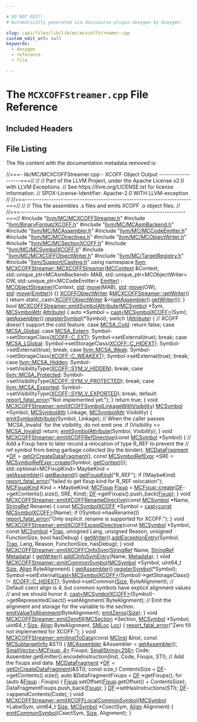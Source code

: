 ```yaml
---

# DO NOT EDIT!
# Automatically generated via docusaurus-plugin-doxygen by Doxygen.

slug: /api/files/lib/lib/mc/mcxcoffstreamer-cpp
custom_edit_url: null
keywords:
  - doxygen
  - reference
  - file

---
```





# The `MCXCOFFStreamer.cpp` File Reference

<DoxygenPage pluginConfig={pluginConfig}>



## Included Headers

<IncludesList>
<IncludesListItem
  filePath="llvm/MC/MCXCOFFStreamer.h"
  permalink="/docs/api/files/include/include/llvm/include/llvm/mc/mcxcoffstreamer-h"
  isLocal="true" />
<IncludesListItem
  filePath="llvm/BinaryFormat/XCOFF.h"
  permalink="/docs/api/files/include/include/llvm/include/llvm/binaryformat/xcoff-h"
  isLocal="true" />
<IncludesListItem
  filePath="llvm/MC/MCAsmBackend.h"
  permalink="/docs/api/files/include/include/llvm/include/llvm/mc/mcasmbackend-h"
  isLocal="true" />
<IncludesListItem
  filePath="llvm/MC/MCAssembler.h"
  permalink="/docs/api/files/include/include/llvm/include/llvm/mc/mcassembler-h"
  isLocal="true" />
<IncludesListItem
  filePath="llvm/MC/MCCodeEmitter.h"
  permalink="/docs/api/files/include/include/llvm/include/llvm/mc/mccodeemitter-h"
  isLocal="true" />
<IncludesListItem
  filePath="llvm/MC/MCDirectives.h"
  permalink="/docs/api/files/include/include/llvm/include/llvm/mc/mcdirectives-h"
  isLocal="true" />
<IncludesListItem
  filePath="llvm/MC/MCObjectWriter.h"
  permalink="/docs/api/files/include/include/llvm/include/llvm/mc/mcobjectwriter-h"
  isLocal="true" />
<IncludesListItem
  filePath="llvm/MC/MCSectionXCOFF.h"
  permalink="/docs/api/files/include/include/llvm/include/llvm/mc/mcsectionxcoff-h"
  isLocal="true" />
<IncludesListItem
  filePath="llvm/MC/MCSymbolXCOFF.h"
  permalink="/docs/api/files/include/include/llvm/include/llvm/mc/mcsymbolxcoff-h"
  isLocal="true" />
<IncludesListItem
  filePath="llvm/MC/MCXCOFFObjectWriter.h"
  permalink="/docs/api/files/include/include/llvm/include/llvm/mc/mcxcoffobjectwriter-h"
  isLocal="true" />
<IncludesListItem
  filePath="llvm/MC/TargetRegistry.h"
  permalink="/docs/api/files/include/include/llvm/include/llvm/mc/targetregistry-h"
  isLocal="true" />
<IncludesListItem
  filePath="llvm/Support/Casting.h"
  permalink="/docs/api/files/include/include/llvm/include/llvm/support/casting-h"
  isLocal="true" />
</IncludesList>


## File Listing

The file content with the documentation metadata removed is:

<ProgramListing>

<Link id="l00001" /><CodeLine lineNumber="1"><Highlight kind="comment">//===- lib/MC/MCXCOFFStreamer.cpp - XCOFF Object Output -------------------===//</Highlight><Highlight kind="normal"></Highlight></CodeLine>
<Link id="l00002" /><CodeLine lineNumber="2"><Highlight kind="normal"></Highlight><Highlight kind="comment">//</Highlight><Highlight kind="normal"></Highlight></CodeLine>
<Link id="l00003" /><CodeLine lineNumber="3"><Highlight kind="normal"></Highlight><Highlight kind="comment">// Part of the LLVM Project, under the Apache License v2.0 with LLVM Exceptions.</Highlight><Highlight kind="normal"></Highlight></CodeLine>
<Link id="l00004" /><CodeLine lineNumber="4"><Highlight kind="normal"></Highlight><Highlight kind="comment">// See https://llvm.org/LICENSE.txt for license information.</Highlight><Highlight kind="normal"></Highlight></CodeLine>
<Link id="l00005" /><CodeLine lineNumber="5"><Highlight kind="normal"></Highlight><Highlight kind="comment">// SPDX-License-Identifier: Apache-2.0 WITH LLVM-exception</Highlight><Highlight kind="normal"></Highlight></CodeLine>
<Link id="l00006" /><CodeLine lineNumber="6"><Highlight kind="normal"></Highlight><Highlight kind="comment">//</Highlight><Highlight kind="normal"></Highlight></CodeLine>
<Link id="l00007" /><CodeLine lineNumber="7"><Highlight kind="normal"></Highlight><Highlight kind="comment">//===----------------------------------------------------------------------===//</Highlight><Highlight kind="normal"></Highlight></CodeLine>
<Link id="l00008" /><CodeLine lineNumber="8"><Highlight kind="normal"></Highlight><Highlight kind="comment">//</Highlight><Highlight kind="normal"></Highlight></CodeLine>
<Link id="l00009" /><CodeLine lineNumber="9"><Highlight kind="normal"></Highlight><Highlight kind="comment">// This file assembles .s files and emits XCOFF .o object files.</Highlight><Highlight kind="normal"></Highlight></CodeLine>
<Link id="l00010" /><CodeLine lineNumber="10"><Highlight kind="normal"></Highlight><Highlight kind="comment">//</Highlight><Highlight kind="normal"></Highlight></CodeLine>
<Link id="l00011" /><CodeLine lineNumber="11"><Highlight kind="normal"></Highlight><Highlight kind="comment">//===----------------------------------------------------------------------===//</Highlight><Highlight kind="normal"></Highlight></CodeLine>
<Link id="l00012" /><CodeLine lineNumber="12"><Highlight kind="normal"></Highlight></CodeLine>
<Link id="l00013" /><CodeLine lineNumber="13"><Highlight kind="normal"></Highlight><Highlight kind="preprocessor">#include &quot;<a href="/docs/api/files/include/include/llvm/include/llvm/mc/mcxcoffstreamer-h">llvm/MC/MCXCOFFStreamer.h</a>&quot;</Highlight><Highlight kind="normal"></Highlight></CodeLine>
<Link id="l00014" /><CodeLine lineNumber="14"><Highlight kind="normal"></Highlight><Highlight kind="preprocessor">#include &quot;<a href="/docs/api/files/include/include/llvm/include/llvm/binaryformat/xcoff-h">llvm/BinaryFormat/XCOFF.h</a>&quot;</Highlight><Highlight kind="normal"></Highlight></CodeLine>
<Link id="l00015" /><CodeLine lineNumber="15"><Highlight kind="normal"></Highlight><Highlight kind="preprocessor">#include &quot;<a href="/docs/api/files/include/include/llvm/include/llvm/mc/mcasmbackend-h">llvm/MC/MCAsmBackend.h</a>&quot;</Highlight><Highlight kind="normal"></Highlight></CodeLine>
<Link id="l00016" /><CodeLine lineNumber="16"><Highlight kind="normal"></Highlight><Highlight kind="preprocessor">#include &quot;<a href="/docs/api/files/include/include/llvm/include/llvm/mc/mcassembler-h">llvm/MC/MCAssembler.h</a>&quot;</Highlight><Highlight kind="normal"></Highlight></CodeLine>
<Link id="l00017" /><CodeLine lineNumber="17"><Highlight kind="normal"></Highlight><Highlight kind="preprocessor">#include &quot;<a href="/docs/api/files/include/include/llvm/include/llvm/mc/mccodeemitter-h">llvm/MC/MCCodeEmitter.h</a>&quot;</Highlight><Highlight kind="normal"></Highlight></CodeLine>
<Link id="l00018" /><CodeLine lineNumber="18"><Highlight kind="normal"></Highlight><Highlight kind="preprocessor">#include &quot;<a href="/docs/api/files/include/include/llvm/include/llvm/mc/mcdirectives-h">llvm/MC/MCDirectives.h</a>&quot;</Highlight><Highlight kind="normal"></Highlight></CodeLine>
<Link id="l00019" /><CodeLine lineNumber="19"><Highlight kind="normal"></Highlight><Highlight kind="preprocessor">#include &quot;<a href="/docs/api/files/include/include/llvm/include/llvm/mc/mcobjectwriter-h">llvm/MC/MCObjectWriter.h</a>&quot;</Highlight><Highlight kind="normal"></Highlight></CodeLine>
<Link id="l00020" /><CodeLine lineNumber="20"><Highlight kind="normal"></Highlight><Highlight kind="preprocessor">#include &quot;<a href="/docs/api/files/include/include/llvm/include/llvm/mc/mcsectionxcoff-h">llvm/MC/MCSectionXCOFF.h</a>&quot;</Highlight><Highlight kind="normal"></Highlight></CodeLine>
<Link id="l00021" /><CodeLine lineNumber="21"><Highlight kind="normal"></Highlight><Highlight kind="preprocessor">#include &quot;<a href="/docs/api/files/include/include/llvm/include/llvm/mc/mcsymbolxcoff-h">llvm/MC/MCSymbolXCOFF.h</a>&quot;</Highlight><Highlight kind="normal"></Highlight></CodeLine>
<Link id="l00022" /><CodeLine lineNumber="22"><Highlight kind="normal"></Highlight><Highlight kind="preprocessor">#include &quot;<a href="/docs/api/files/include/include/llvm/include/llvm/mc/mcxcoffobjectwriter-h">llvm/MC/MCXCOFFObjectWriter.h</a>&quot;</Highlight><Highlight kind="normal"></Highlight></CodeLine>
<Link id="l00023" /><CodeLine lineNumber="23"><Highlight kind="normal"></Highlight><Highlight kind="preprocessor">#include &quot;<a href="/docs/api/files/include/include/llvm/include/llvm/mc/targetregistry-h">llvm/MC/TargetRegistry.h</a>&quot;</Highlight><Highlight kind="normal"></Highlight></CodeLine>
<Link id="l00024" /><CodeLine lineNumber="24"><Highlight kind="normal"></Highlight><Highlight kind="preprocessor">#include &quot;<a href="/docs/api/files/include/include/llvm/include/llvm/support/casting-h">llvm/Support/Casting.h</a>&quot;</Highlight><Highlight kind="normal"></Highlight></CodeLine>
<Link id="l00025" /><CodeLine lineNumber="25"><Highlight kind="normal"></Highlight></CodeLine>
<Link id="l00026" /><CodeLine lineNumber="26"><Highlight kind="normal"></Highlight><Highlight kind="keyword">using namespace </Highlight><Highlight kind="normal"><a href="/docs/api/namespaces/llvm">llvm</a>;</Highlight></CodeLine>
<Link id="l00027" /><CodeLine lineNumber="27"><Highlight kind="normal"></Highlight></CodeLine>
<Link id="l00028" /><CodeLine lineNumber="28" lineLink="/docs/api/classes/llvm/mcxcoffstreamer/#a7b7d35e652afcfe9d01785d07682c93b"><Highlight kind="normal"><a href="/docs/api/classes/llvm/mcxcoffstreamer/#a7b7d35e652afcfe9d01785d07682c93b">MCXCOFFStreamer::MCXCOFFStreamer</a>(<a href="/docs/api/classes/llvm/mccontext">MCContext</a> &amp;Context,</Highlight></CodeLine>
<Link id="l00029" /><CodeLine lineNumber="29"><Highlight kind="normal">                                 std::unique&#95;ptr&lt;MCAsmBackend&gt; MAB,</Highlight></CodeLine>
<Link id="l00030" /><CodeLine lineNumber="30"><Highlight kind="normal">                                 std::unique&#95;ptr&lt;MCObjectWriter&gt; OW,</Highlight></CodeLine>
<Link id="l00031" /><CodeLine lineNumber="31"><Highlight kind="normal">                                 std::unique&#95;ptr&lt;MCCodeEmitter&gt; <a href="/docs/api/files/lib/lib/target/lib/target/directx/dxcontainerglobals-cpp/#a4e37c99d7f846fd82966c68def83c4fc">Emitter</a>)</Highlight></CodeLine>
<Link id="l00032" /><CodeLine lineNumber="32"><Highlight kind="normal">    : <a href="/docs/api/classes/llvm/mcobjectstreamer/#a9ad1da683a018add519fd96cd22cc785">MCObjectStreamer</a>(Context, <a href="/docs/api/namespaces/std">std</a>::<a href="/docs/api/namespaces/llvm/#abfc9c7ecf70f66901e439f7c04ef3dbb">move</a>(MAB), <a href="/docs/api/namespaces/std">std</a>::<a href="/docs/api/namespaces/llvm/#abfc9c7ecf70f66901e439f7c04ef3dbb">move</a>(OW),</Highlight></CodeLine>
<Link id="l00033" /><CodeLine lineNumber="33"><Highlight kind="normal">                       <a href="/docs/api/namespaces/std">std</a>::<a href="/docs/api/namespaces/llvm/#abfc9c7ecf70f66901e439f7c04ef3dbb">move</a>(<a href="/docs/api/files/lib/lib/target/lib/target/directx/dxcontainerglobals-cpp/#a4e37c99d7f846fd82966c68def83c4fc">Emitter</a>)) &#123;&#125;</Highlight></CodeLine>
<Link id="l00034" /><CodeLine lineNumber="34"><Highlight kind="normal"></Highlight></CodeLine>
<Link id="l00035" /><CodeLine lineNumber="35" lineLink="/docs/api/classes/llvm/mcxcoffstreamer/#a414bcbdab3e76ffd4609ebf292f71bbc"><Highlight kind="normal"><a href="/docs/api/classes/llvm/xcoffobjectwriter">XCOFFObjectWriter</a> &amp;<a href="/docs/api/classes/llvm/mcxcoffstreamer/#a414bcbdab3e76ffd4609ebf292f71bbc">MCXCOFFStreamer::getWriter</a>() &#123;</Highlight></CodeLine>
<Link id="l00036" /><CodeLine lineNumber="36"><Highlight kind="normal">  </Highlight><Highlight kind="keywordflow">return</Highlight><Highlight kind="normal"> </Highlight><Highlight kind="keyword">static&#95;cast&lt;</Highlight><Highlight kind="normal"><a href="/docs/api/classes/llvm/xcoffobjectwriter">XCOFFObjectWriter</a> &amp;</Highlight><Highlight kind="keyword">&gt;</Highlight><Highlight kind="normal">(<a href="/docs/api/classes/llvm/mcobjectstreamer/#a3e9a3c0090b1184f7371fa5ad4ce57c9">getAssembler</a>().<a href="/docs/api/classes/llvm/mcassembler/#a56c45e3acce6f7b060bed7e40398d207">getWriter</a>());</Highlight></CodeLine>
<Link id="l00037" /><CodeLine lineNumber="37"><Highlight kind="normal">&#125;</Highlight></CodeLine>
<Link id="l00038" /><CodeLine lineNumber="38"><Highlight kind="normal"></Highlight></CodeLine>
<Link id="l00039" /><CodeLine lineNumber="39" lineLink="/docs/api/classes/llvm/mcxcoffstreamer/#afc1c68d65e64e951a0f7d2a67dc80719"><Highlight kind="normal"></Highlight><Highlight kind="keywordtype">bool</Highlight><Highlight kind="normal"> <a href="/docs/api/classes/llvm/mcxcoffstreamer/#afc1c68d65e64e951a0f7d2a67dc80719">MCXCOFFStreamer::emitSymbolAttribute</a>(<a href="/docs/api/classes/llvm/mcsymbol">MCSymbol</a> &#42;Sym,</Highlight></CodeLine>
<Link id="l00040" /><CodeLine lineNumber="40"><Highlight kind="normal">                                          <a href="/docs/api/namespaces/llvm/#af74c787f7a33e251485729416d260243">MCSymbolAttr</a> <a href="/docs/api/classes/llvm/attribute">Attribute</a>) &#123;</Highlight></CodeLine>
<Link id="l00041" /><CodeLine lineNumber="41"><Highlight kind="normal">  </Highlight><Highlight kind="keyword">auto</Highlight><Highlight kind="normal"> &#42;Symbol = <a href="/docs/api/namespaces/llvm/#ac4fc845f5ed92de63cd4474f128f5fc5">cast&lt;MCSymbolXCOFF&gt;</a>(Sym);</Highlight></CodeLine>
<Link id="l00042" /><CodeLine lineNumber="42"><Highlight kind="normal">  <a href="/docs/api/classes/llvm/mcobjectstreamer/#a3e9a3c0090b1184f7371fa5ad4ce57c9">getAssembler</a>().<a href="/docs/api/classes/llvm/mcassembler/#ae26e9b713a9b85d7a56343c78794269c">registerSymbol</a>(&#42;Symbol);</Highlight></CodeLine>
<Link id="l00043" /><CodeLine lineNumber="43"><Highlight kind="normal"></Highlight></CodeLine>
<Link id="l00044" /><CodeLine lineNumber="44"><Highlight kind="normal">  </Highlight><Highlight kind="keywordflow">switch</Highlight><Highlight kind="normal"> (<a href="/docs/api/classes/llvm/attribute">Attribute</a>) &#123;</Highlight></CodeLine>
<Link id="l00045" /><CodeLine lineNumber="45"><Highlight kind="normal">  </Highlight><Highlight kind="comment">// XCOFF doesn&#39;t support the cold feature.</Highlight><Highlight kind="normal"></Highlight></CodeLine>
<Link id="l00046" /><CodeLine lineNumber="46"><Highlight kind="normal">  </Highlight><Highlight kind="keywordflow">case</Highlight><Highlight kind="normal"> <a href="/docs/api/namespaces/llvm/#af74c787f7a33e251485729416d260243ab79bc663bb12acbf83bd10cdcfdd037e">MCSA&#95;Cold</a>:</Highlight></CodeLine>
<Link id="l00047" /><CodeLine lineNumber="47"><Highlight kind="normal">    </Highlight><Highlight kind="keywordflow">return</Highlight><Highlight kind="normal"> </Highlight><Highlight kind="keyword">false</Highlight><Highlight kind="normal">;</Highlight></CodeLine>
<Link id="l00048" /><CodeLine lineNumber="48"><Highlight kind="normal"></Highlight></CodeLine>
<Link id="l00049" /><CodeLine lineNumber="49"><Highlight kind="normal">  </Highlight><Highlight kind="keywordflow">case</Highlight><Highlight kind="normal"> <a href="/docs/api/namespaces/llvm/#af74c787f7a33e251485729416d260243aa1e94c23156e37812e4d6e078af1d728">MCSA&#95;Global</a>:</Highlight></CodeLine>
<Link id="l00050" /><CodeLine lineNumber="50"><Highlight kind="normal">  </Highlight><Highlight kind="keywordflow">case</Highlight><Highlight kind="normal"> <a href="/docs/api/namespaces/llvm/#af74c787f7a33e251485729416d260243ab11aa8a54bc3faf1ef7db38e4bf4fb60">MCSA&#95;Extern</a>:</Highlight></CodeLine>
<Link id="l00051" /><CodeLine lineNumber="51"><Highlight kind="normal">    Symbol-&gt;setStorageClass(<a href="/docs/api/namespaces/llvm/xcoff/#abcfbfa374a3d08b4ee55f054ceb27a70a19f57c169e86a4332accccf291954261">XCOFF::C&#95;EXT</a>);</Highlight></CodeLine>
<Link id="l00052" /><CodeLine lineNumber="52"><Highlight kind="normal">    Symbol-&gt;setExternal(</Highlight><Highlight kind="keyword">true</Highlight><Highlight kind="normal">);</Highlight></CodeLine>
<Link id="l00053" /><CodeLine lineNumber="53"><Highlight kind="normal">    </Highlight><Highlight kind="keywordflow">break</Highlight><Highlight kind="normal">;</Highlight></CodeLine>
<Link id="l00054" /><CodeLine lineNumber="54"><Highlight kind="normal">  </Highlight><Highlight kind="keywordflow">case</Highlight><Highlight kind="normal"> <a href="/docs/api/namespaces/llvm/#af74c787f7a33e251485729416d260243ae5c5c7dd59c0c23f91be2b9c8f2594c9">MCSA&#95;LGlobal</a>:</Highlight></CodeLine>
<Link id="l00055" /><CodeLine lineNumber="55"><Highlight kind="normal">    Symbol-&gt;setStorageClass(<a href="/docs/api/namespaces/llvm/xcoff/#abcfbfa374a3d08b4ee55f054ceb27a70aeffba1492a002e3d506d9eca64672a24">XCOFF::C&#95;HIDEXT</a>);</Highlight></CodeLine>
<Link id="l00056" /><CodeLine lineNumber="56"><Highlight kind="normal">    Symbol-&gt;setExternal(</Highlight><Highlight kind="keyword">true</Highlight><Highlight kind="normal">);</Highlight></CodeLine>
<Link id="l00057" /><CodeLine lineNumber="57"><Highlight kind="normal">    </Highlight><Highlight kind="keywordflow">break</Highlight><Highlight kind="normal">;</Highlight></CodeLine>
<Link id="l00058" /><CodeLine lineNumber="58"><Highlight kind="normal">  </Highlight><Highlight kind="keywordflow">case</Highlight><Highlight kind="normal"> <a href="/docs/api/namespaces/llvm/#af74c787f7a33e251485729416d260243a83df6138e7dba38c0c80380486544ea0">llvm::MCSA&#95;Weak</a>:</Highlight></CodeLine>
<Link id="l00059" /><CodeLine lineNumber="59"><Highlight kind="normal">    Symbol-&gt;setStorageClass(<a href="/docs/api/namespaces/llvm/xcoff/#abcfbfa374a3d08b4ee55f054ceb27a70a8f5d26c17483f47bf923e263a4de4c2e">XCOFF::C&#95;WEAKEXT</a>);</Highlight></CodeLine>
<Link id="l00060" /><CodeLine lineNumber="60"><Highlight kind="normal">    Symbol-&gt;setExternal(</Highlight><Highlight kind="keyword">true</Highlight><Highlight kind="normal">);</Highlight></CodeLine>
<Link id="l00061" /><CodeLine lineNumber="61"><Highlight kind="normal">    </Highlight><Highlight kind="keywordflow">break</Highlight><Highlight kind="normal">;</Highlight></CodeLine>
<Link id="l00062" /><CodeLine lineNumber="62"><Highlight kind="normal">  </Highlight><Highlight kind="keywordflow">case</Highlight><Highlight kind="normal"> <a href="/docs/api/namespaces/llvm/#af74c787f7a33e251485729416d260243ae472359b991bb5235c8f6714f4cacb6a">llvm::MCSA&#95;Hidden</a>:</Highlight></CodeLine>
<Link id="l00063" /><CodeLine lineNumber="63"><Highlight kind="normal">    Symbol-&gt;setVisibilityType(<a href="/docs/api/namespaces/llvm/xcoff/#a8a4cb520e5c6a7e39926cfe8dae0b73ea5f87b6d679c546ae79ee03411c54a15f">XCOFF::SYM&#95;V&#95;HIDDEN</a>);</Highlight></CodeLine>
<Link id="l00064" /><CodeLine lineNumber="64"><Highlight kind="normal">    </Highlight><Highlight kind="keywordflow">break</Highlight><Highlight kind="normal">;</Highlight></CodeLine>
<Link id="l00065" /><CodeLine lineNumber="65"><Highlight kind="normal">  </Highlight><Highlight kind="keywordflow">case</Highlight><Highlight kind="normal"> <a href="/docs/api/namespaces/llvm/#af74c787f7a33e251485729416d260243a1f47433b83f2818076a3cf55b500233a">llvm::MCSA&#95;Protected</a>:</Highlight></CodeLine>
<Link id="l00066" /><CodeLine lineNumber="66"><Highlight kind="normal">    Symbol-&gt;setVisibilityType(<a href="/docs/api/namespaces/llvm/xcoff/#a8a4cb520e5c6a7e39926cfe8dae0b73ea0eee4603371bd48180d987e3600ce5b6">XCOFF::SYM&#95;V&#95;PROTECTED</a>);</Highlight></CodeLine>
<Link id="l00067" /><CodeLine lineNumber="67"><Highlight kind="normal">    </Highlight><Highlight kind="keywordflow">break</Highlight><Highlight kind="normal">;</Highlight></CodeLine>
<Link id="l00068" /><CodeLine lineNumber="68"><Highlight kind="normal">  </Highlight><Highlight kind="keywordflow">case</Highlight><Highlight kind="normal"> <a href="/docs/api/namespaces/llvm/#af74c787f7a33e251485729416d260243a345961d937ffac378faab680906913d6">llvm::MCSA&#95;Exported</a>:</Highlight></CodeLine>
<Link id="l00069" /><CodeLine lineNumber="69"><Highlight kind="normal">    Symbol-&gt;setVisibilityType(<a href="/docs/api/namespaces/llvm/xcoff/#a8a4cb520e5c6a7e39926cfe8dae0b73ea6077f0f2b971e50bbacbc960260a8008">XCOFF::SYM&#95;V&#95;EXPORTED</a>);</Highlight></CodeLine>
<Link id="l00070" /><CodeLine lineNumber="70"><Highlight kind="normal">    </Highlight><Highlight kind="keywordflow">break</Highlight><Highlight kind="normal">;</Highlight></CodeLine>
<Link id="l00071" /><CodeLine lineNumber="71"><Highlight kind="normal">  </Highlight><Highlight kind="keywordflow">default</Highlight><Highlight kind="normal">:</Highlight></CodeLine>
<Link id="l00072" /><CodeLine lineNumber="72"><Highlight kind="normal">    <a href="/docs/api/namespaces/llvm/#a7f2a3d4dcfee70225988aec53ff1e173">report&#95;fatal&#95;error</a>(</Highlight><Highlight kind="stringliteral">&quot;Not implemented yet.&quot;</Highlight><Highlight kind="normal">);</Highlight></CodeLine>
<Link id="l00073" /><CodeLine lineNumber="73"><Highlight kind="normal">  &#125;</Highlight></CodeLine>
<Link id="l00074" /><CodeLine lineNumber="74"><Highlight kind="normal">  </Highlight><Highlight kind="keywordflow">return</Highlight><Highlight kind="normal"> </Highlight><Highlight kind="keyword">true</Highlight><Highlight kind="normal">;</Highlight></CodeLine>
<Link id="l00075" /><CodeLine lineNumber="75"><Highlight kind="normal">&#125;</Highlight></CodeLine>
<Link id="l00076" /><CodeLine lineNumber="76"><Highlight kind="normal"></Highlight></CodeLine>
<Link id="l00077" /><CodeLine lineNumber="77" lineLink="/docs/api/classes/llvm/mcxcoffstreamer/#af980fe7c2238f4ce0ac3b6a5df32bea4"><Highlight kind="normal"></Highlight><Highlight kind="keywordtype">void</Highlight><Highlight kind="normal"> <a href="/docs/api/classes/llvm/mcxcoffstreamer/#af980fe7c2238f4ce0ac3b6a5df32bea4">MCXCOFFStreamer::emitXCOFFSymbolLinkageWithVisibility</a>(</Highlight></CodeLine>
<Link id="l00078" /><CodeLine lineNumber="78"><Highlight kind="normal">    <a href="/docs/api/classes/llvm/mcsymbol">MCSymbol</a> &#42;Symbol, <a href="/docs/api/namespaces/llvm/#af74c787f7a33e251485729416d260243">MCSymbolAttr</a> Linkage, <a href="/docs/api/namespaces/llvm/#af74c787f7a33e251485729416d260243">MCSymbolAttr</a> Visibility) &#123;</Highlight></CodeLine>
<Link id="l00079" /><CodeLine lineNumber="79"><Highlight kind="normal"></Highlight></CodeLine>
<Link id="l00080" /><CodeLine lineNumber="80"><Highlight kind="normal">  <a href="/docs/api/classes/llvm/mcxcoffstreamer/#afc1c68d65e64e951a0f7d2a67dc80719">emitSymbolAttribute</a>(Symbol, Linkage);</Highlight></CodeLine>
<Link id="l00081" /><CodeLine lineNumber="81"><Highlight kind="normal"></Highlight></CodeLine>
<Link id="l00082" /><CodeLine lineNumber="82"><Highlight kind="normal">  </Highlight><Highlight kind="comment">// When the caller passes &#96;MCSA&#95;Invalid&#96; for the visibility, do not emit one.</Highlight><Highlight kind="normal"></Highlight></CodeLine>
<Link id="l00083" /><CodeLine lineNumber="83"><Highlight kind="normal">  </Highlight><Highlight kind="keywordflow">if</Highlight><Highlight kind="normal"> (Visibility == <a href="/docs/api/namespaces/llvm/#af74c787f7a33e251485729416d260243af3367f8319e21bf0779da14146221c55">MCSA&#95;Invalid</a>)</Highlight></CodeLine>
<Link id="l00084" /><CodeLine lineNumber="84"><Highlight kind="normal">    </Highlight><Highlight kind="keywordflow">return</Highlight><Highlight kind="normal">;</Highlight></CodeLine>
<Link id="l00085" /><CodeLine lineNumber="85"><Highlight kind="normal"></Highlight></CodeLine>
<Link id="l00086" /><CodeLine lineNumber="86"><Highlight kind="normal">  <a href="/docs/api/classes/llvm/mcxcoffstreamer/#afc1c68d65e64e951a0f7d2a67dc80719">emitSymbolAttribute</a>(Symbol, Visibility);</Highlight></CodeLine>
<Link id="l00087" /><CodeLine lineNumber="87"><Highlight kind="normal">&#125;</Highlight></CodeLine>
<Link id="l00088" /><CodeLine lineNumber="88"><Highlight kind="normal"></Highlight></CodeLine>
<Link id="l00089" /><CodeLine lineNumber="89" lineLink="/docs/api/classes/llvm/mcxcoffstreamer/#a74f3eb9157be6847f5bf0f9cd228ad01"><Highlight kind="normal"></Highlight><Highlight kind="keywordtype">void</Highlight><Highlight kind="normal"> <a href="/docs/api/classes/llvm/mcxcoffstreamer/#a74f3eb9157be6847f5bf0f9cd228ad01">MCXCOFFStreamer::emitXCOFFRefDirective</a>(</Highlight><Highlight kind="keyword">const</Highlight><Highlight kind="normal"> <a href="/docs/api/classes/llvm/mcsymbol">MCSymbol</a> &#42;Symbol) &#123;</Highlight></CodeLine>
<Link id="l00090" /><CodeLine lineNumber="90"><Highlight kind="normal">  </Highlight><Highlight kind="comment">// Add a Fixup here to later record a relocation of type R&#95;REF to prevent the</Highlight><Highlight kind="normal"></Highlight></CodeLine>
<Link id="l00091" /><CodeLine lineNumber="91"><Highlight kind="normal">  </Highlight><Highlight kind="comment">// ref symbol from being garbage collected (by the binder).</Highlight><Highlight kind="normal"></Highlight></CodeLine>
<Link id="l00092" /><CodeLine lineNumber="92"><Highlight kind="normal">  <a href="/docs/api/classes/llvm/mcdatafragment">MCDataFragment</a> &#42;<a href="/docs/api/files/lib/lib/transforms/lib/transforms/utils/debugify-cpp/#a9e8fa29f7cb6a03aa586afae7591f6cc">DF</a> = <a href="/docs/api/classes/llvm/mcobjectstreamer/#a3558114ca72d34962abb28004d864b19">getOrCreateDataFragment</a>();</Highlight></CodeLine>
<Link id="l00093" /><CodeLine lineNumber="93"><Highlight kind="normal">  </Highlight><Highlight kind="keyword">const</Highlight><Highlight kind="normal"> <a href="/docs/api/classes/llvm/mcsymbolrefexpr">MCSymbolRefExpr</a> &#42;SRE = <a href="/docs/api/classes/llvm/mcsymbolrefexpr/#a9914b597552aa4b4bcbb8acaa04d632a">MCSymbolRefExpr::create</a>(Symbol, <a href="/docs/api/classes/llvm/mcstreamer/#a61c979932b890df773ce75013b76708b">getContext</a>());</Highlight></CodeLine>
<Link id="l00094" /><CodeLine lineNumber="94"><Highlight kind="normal">  std::optional&lt;MCFixupKind&gt; MaybeKind =</Highlight></CodeLine>
<Link id="l00095" /><CodeLine lineNumber="95"><Highlight kind="normal">      <a href="/docs/api/classes/llvm/mcobjectstreamer/#a3e9a3c0090b1184f7371fa5ad4ce57c9">getAssembler</a>().<a href="/docs/api/classes/llvm/mcassembler/#ab01b807c062ac4610366c6772ad5fd16">getBackend</a>().<a href="/docs/api/classes/llvm/mcasmbackend/#ad60ec34cc0289efdb2530fc622949f83">getFixupKind</a>(</Highlight><Highlight kind="stringliteral">&quot;R&#95;REF&quot;</Highlight><Highlight kind="normal">);</Highlight></CodeLine>
<Link id="l00096" /><CodeLine lineNumber="96"><Highlight kind="normal">  </Highlight><Highlight kind="keywordflow">if</Highlight><Highlight kind="normal"> (!MaybeKind)</Highlight></CodeLine>
<Link id="l00097" /><CodeLine lineNumber="97"><Highlight kind="normal">    <a href="/docs/api/namespaces/llvm/#a7f2a3d4dcfee70225988aec53ff1e173">report&#95;fatal&#95;error</a>(</Highlight><Highlight kind="stringliteral">&quot;failed to get fixup kind for R&#95;REF relocation&quot;</Highlight><Highlight kind="normal">);</Highlight></CodeLine>
<Link id="l00098" /><CodeLine lineNumber="98"><Highlight kind="normal"></Highlight></CodeLine>
<Link id="l00099" /><CodeLine lineNumber="99"><Highlight kind="normal">  <a href="/docs/api/namespaces/llvm/#a84cef097f15848752272d38769011f58">MCFixupKind</a> Kind = &#42;MaybeKind;</Highlight></CodeLine>
<Link id="l00100" /><CodeLine lineNumber="100"><Highlight kind="normal">  <a href="/docs/api/classes/llvm/mcfixup">MCFixup</a> <a href="/docs/api/files/lib/lib/target/lib/target/powerpc/ppctlsdynamiccall-cpp/#a4a235aedca5bbfc39934045b6cbf9c70">Fixup</a> = <a href="/docs/api/classes/llvm/mcfixup/#abdf37854fa6eb68017b96486df443a32">MCFixup::create</a>(<a href="/docs/api/files/lib/lib/transforms/lib/transforms/utils/debugify-cpp/#a9e8fa29f7cb6a03aa586afae7591f6cc">DF</a>-&gt;getContents().size(), SRE, Kind);</Highlight></CodeLine>
<Link id="l00101" /><CodeLine lineNumber="101"><Highlight kind="normal">  <a href="/docs/api/files/lib/lib/transforms/lib/transforms/utils/debugify-cpp/#a9e8fa29f7cb6a03aa586afae7591f6cc">DF</a>-&gt;getFixups().push&#95;back(<a href="/docs/api/files/lib/lib/target/lib/target/powerpc/ppctlsdynamiccall-cpp/#a4a235aedca5bbfc39934045b6cbf9c70">Fixup</a>);</Highlight></CodeLine>
<Link id="l00102" /><CodeLine lineNumber="102"><Highlight kind="normal">&#125;</Highlight></CodeLine>
<Link id="l00103" /><CodeLine lineNumber="103"><Highlight kind="normal"></Highlight></CodeLine>
<Link id="l00104" /><CodeLine lineNumber="104" lineLink="/docs/api/classes/llvm/mcxcoffstreamer/#acf384fd884f5ad2bec1307548dddb21f"><Highlight kind="normal"></Highlight><Highlight kind="keywordtype">void</Highlight><Highlight kind="normal"> <a href="/docs/api/classes/llvm/mcxcoffstreamer/#acf384fd884f5ad2bec1307548dddb21f">MCXCOFFStreamer::emitXCOFFRenameDirective</a>(</Highlight><Highlight kind="keyword">const</Highlight><Highlight kind="normal"> <a href="/docs/api/classes/llvm/mcsymbol">MCSymbol</a> &#42;Name,</Highlight></CodeLine>
<Link id="l00105" /><CodeLine lineNumber="105"><Highlight kind="normal">                                               <a href="/docs/api/classes/llvm/stringref">StringRef</a> Rename) &#123;</Highlight></CodeLine>
<Link id="l00106" /><CodeLine lineNumber="106"><Highlight kind="normal">  </Highlight><Highlight kind="keyword">const</Highlight><Highlight kind="normal"> <a href="/docs/api/classes/llvm/mcsymbolxcoff">MCSymbolXCOFF</a> &#42;Symbol = <a href="/docs/api/namespaces/llvm/#ac4fc845f5ed92de63cd4474f128f5fc5">cast&lt;const MCSymbolXCOFF&gt;</a>(Name);</Highlight></CodeLine>
<Link id="l00107" /><CodeLine lineNumber="107"><Highlight kind="normal">  </Highlight><Highlight kind="keywordflow">if</Highlight><Highlight kind="normal"> (!Symbol-&gt;hasRename())</Highlight></CodeLine>
<Link id="l00108" /><CodeLine lineNumber="108"><Highlight kind="normal">    <a href="/docs/api/namespaces/llvm/#a7f2a3d4dcfee70225988aec53ff1e173">report&#95;fatal&#95;error</a>(</Highlight><Highlight kind="stringliteral">&quot;Only explicit .rename is supported for XCOFF.&quot;</Highlight><Highlight kind="normal">);</Highlight></CodeLine>
<Link id="l00109" /><CodeLine lineNumber="109"><Highlight kind="normal">&#125;</Highlight></CodeLine>
<Link id="l00110" /><CodeLine lineNumber="110"><Highlight kind="normal"></Highlight></CodeLine>
<Link id="l00111" /><CodeLine lineNumber="111" lineLink="/docs/api/classes/llvm/mcxcoffstreamer/#a91f7f40ccdbea928f3aee0fdf1ba8b56"><Highlight kind="normal"></Highlight><Highlight kind="keywordtype">void</Highlight><Highlight kind="normal"> <a href="/docs/api/classes/llvm/mcxcoffstreamer/#a91f7f40ccdbea928f3aee0fdf1ba8b56">MCXCOFFStreamer::emitXCOFFExceptDirective</a>(</Highlight><Highlight kind="keyword">const</Highlight><Highlight kind="normal"> <a href="/docs/api/classes/llvm/mcsymbol">MCSymbol</a> &#42;Symbol,</Highlight></CodeLine>
<Link id="l00112" /><CodeLine lineNumber="112"><Highlight kind="normal">                                               </Highlight><Highlight kind="keyword">const</Highlight><Highlight kind="normal"> <a href="/docs/api/classes/llvm/mcsymbol">MCSymbol</a> &#42;<a href="/docs/api/files/lib/lib/target/lib/target/aarch64/aarch64asmprinter-cpp/#a434449d5a0f4b334aca9163b13b6286ba178e499decd0c21272bc34e4b3056eab">Trap</a>,</Highlight></CodeLine>
<Link id="l00113" /><CodeLine lineNumber="113"><Highlight kind="normal">                                               </Highlight><Highlight kind="keywordtype">unsigned</Highlight><Highlight kind="normal"> Lang, </Highlight><Highlight kind="keywordtype">unsigned</Highlight><Highlight kind="normal"> Reason,</Highlight></CodeLine>
<Link id="l00114" /><CodeLine lineNumber="114"><Highlight kind="normal">                                               </Highlight><Highlight kind="keywordtype">unsigned</Highlight><Highlight kind="normal"> FunctionSize,</Highlight></CodeLine>
<Link id="l00115" /><CodeLine lineNumber="115"><Highlight kind="normal">                                               </Highlight><Highlight kind="keywordtype">bool</Highlight><Highlight kind="normal"> hasDebug) &#123;</Highlight></CodeLine>
<Link id="l00116" /><CodeLine lineNumber="116"><Highlight kind="normal">  <a href="/docs/api/classes/llvm/mcxcoffstreamer/#a414bcbdab3e76ffd4609ebf292f71bbc">getWriter</a>().<a href="/docs/api/classes/llvm/xcoffobjectwriter/#ab2da6910125f24f04c3fd78fdbd455d8">addExceptionEntry</a>(Symbol, <a href="/docs/api/files/lib/lib/target/lib/target/aarch64/aarch64asmprinter-cpp/#a434449d5a0f4b334aca9163b13b6286ba178e499decd0c21272bc34e4b3056eab">Trap</a>, Lang, Reason, FunctionSize,</Highlight></CodeLine>
<Link id="l00117" /><CodeLine lineNumber="117"><Highlight kind="normal">                                hasDebug);</Highlight></CodeLine>
<Link id="l00118" /><CodeLine lineNumber="118"><Highlight kind="normal">&#125;</Highlight></CodeLine>
<Link id="l00119" /><CodeLine lineNumber="119"><Highlight kind="normal"></Highlight></CodeLine>
<Link id="l00120" /><CodeLine lineNumber="120" lineLink="/docs/api/classes/llvm/mcxcoffstreamer/#af46be67680c12c7fbf655011203ddcce"><Highlight kind="normal"></Highlight><Highlight kind="keywordtype">void</Highlight><Highlight kind="normal"> <a href="/docs/api/classes/llvm/mcxcoffstreamer/#af46be67680c12c7fbf655011203ddcce">MCXCOFFStreamer::emitXCOFFCInfoSym</a>(<a href="/docs/api/classes/llvm/stringref">StringRef</a> Name, <a href="/docs/api/classes/llvm/stringref">StringRef</a> <a href="/docs/api/classes/llvm/metadata">Metadata</a>) &#123;</Highlight></CodeLine>
<Link id="l00121" /><CodeLine lineNumber="121"><Highlight kind="normal">  <a href="/docs/api/classes/llvm/mcxcoffstreamer/#a414bcbdab3e76ffd4609ebf292f71bbc">getWriter</a>().<a href="/docs/api/classes/llvm/xcoffobjectwriter/#abffa5af353a498e8248e27a7fdcdbbab">addCInfoSymEntry</a>(Name, <a href="/docs/api/classes/llvm/metadata">Metadata</a>);</Highlight></CodeLine>
<Link id="l00122" /><CodeLine lineNumber="122"><Highlight kind="normal">&#125;</Highlight></CodeLine>
<Link id="l00123" /><CodeLine lineNumber="123"><Highlight kind="normal"></Highlight></CodeLine>
<Link id="l00124" /><CodeLine lineNumber="124" lineLink="/docs/api/classes/llvm/mcxcoffstreamer/#a3aac14b3e4ad12e94a2d1a3ec2263b93"><Highlight kind="normal"></Highlight><Highlight kind="keywordtype">void</Highlight><Highlight kind="normal"> <a href="/docs/api/classes/llvm/mcxcoffstreamer/#a3aac14b3e4ad12e94a2d1a3ec2263b93">MCXCOFFStreamer::emitCommonSymbol</a>(<a href="/docs/api/classes/llvm/mcsymbol">MCSymbol</a> &#42;Symbol, uint64&#95;t <a href="/docs/api/files/lib/lib/analysis/inlineorder-cpp/#a7ee6f0cb51c3b9056199e9a0001fe8c3a6f6cb72d544962fa333e2e34ce64f719">Size</a>,</Highlight></CodeLine>
<Link id="l00125" /><CodeLine lineNumber="125"><Highlight kind="normal">                                       <a href="/docs/api/structs/llvm/align">Align</a> ByteAlignment) &#123;</Highlight></CodeLine>
<Link id="l00126" /><CodeLine lineNumber="126"><Highlight kind="normal">  <a href="/docs/api/classes/llvm/mcobjectstreamer/#a3e9a3c0090b1184f7371fa5ad4ce57c9">getAssembler</a>().<a href="/docs/api/classes/llvm/mcassembler/#ae26e9b713a9b85d7a56343c78794269c">registerSymbol</a>(&#42;Symbol);</Highlight></CodeLine>
<Link id="l00127" /><CodeLine lineNumber="127"><Highlight kind="normal">  Symbol-&gt;setExternal(<a href="/docs/api/namespaces/llvm/#ac4fc845f5ed92de63cd4474f128f5fc5">cast&lt;MCSymbolXCOFF&gt;</a>(Symbol)-&gt;getStorageClass() !=</Highlight></CodeLine>
<Link id="l00128" /><CodeLine lineNumber="128"><Highlight kind="normal">                      <a href="/docs/api/namespaces/llvm/xcoff/#abcfbfa374a3d08b4ee55f054ceb27a70aeffba1492a002e3d506d9eca64672a24">XCOFF::C&#95;HIDEXT</a>);</Highlight></CodeLine>
<Link id="l00129" /><CodeLine lineNumber="129"><Highlight kind="normal">  Symbol-&gt;setCommon(<a href="/docs/api/files/lib/lib/analysis/inlineorder-cpp/#a7ee6f0cb51c3b9056199e9a0001fe8c3a6f6cb72d544962fa333e2e34ce64f719">Size</a>, ByteAlignment);</Highlight></CodeLine>
<Link id="l00130" /><CodeLine lineNumber="130"><Highlight kind="normal"></Highlight></CodeLine>
<Link id="l00131" /><CodeLine lineNumber="131"><Highlight kind="normal">  </Highlight><Highlight kind="comment">// Default csect align is 4, but common symbols have explicit alignment values</Highlight><Highlight kind="normal"></Highlight></CodeLine>
<Link id="l00132" /><CodeLine lineNumber="132"><Highlight kind="normal">  </Highlight><Highlight kind="comment">// and we should honor it.</Highlight><Highlight kind="normal"></Highlight></CodeLine>
<Link id="l00133" /><CodeLine lineNumber="133"><Highlight kind="normal">  <a href="/docs/api/namespaces/llvm/#ac4fc845f5ed92de63cd4474f128f5fc5">cast&lt;MCSymbolXCOFF&gt;</a>(Symbol)-&gt;getRepresentedCsect()-&gt;setAlignment(</Highlight></CodeLine>
<Link id="l00134" /><CodeLine lineNumber="134"><Highlight kind="normal">      ByteAlignment);</Highlight></CodeLine>
<Link id="l00135" /><CodeLine lineNumber="135"><Highlight kind="normal"></Highlight></CodeLine>
<Link id="l00136" /><CodeLine lineNumber="136"><Highlight kind="normal">  </Highlight><Highlight kind="comment">// Emit the alignment and storage for the variable to the section.</Highlight><Highlight kind="normal"></Highlight></CodeLine>
<Link id="l00137" /><CodeLine lineNumber="137"><Highlight kind="normal">  <a href="/docs/api/classes/llvm/mcobjectstreamer/#a21d70037ecf679b5f8d13af07f8f136a">emitValueToAlignment</a>(ByteAlignment);</Highlight></CodeLine>
<Link id="l00138" /><CodeLine lineNumber="138"><Highlight kind="normal">  <a href="/docs/api/classes/llvm/mcstreamer/#ae77a5b8d3af591a461aeac723de33240">emitZeros</a>(<a href="/docs/api/files/lib/lib/analysis/inlineorder-cpp/#a7ee6f0cb51c3b9056199e9a0001fe8c3a6f6cb72d544962fa333e2e34ce64f719">Size</a>);</Highlight></CodeLine>
<Link id="l00139" /><CodeLine lineNumber="139"><Highlight kind="normal">&#125;</Highlight></CodeLine>
<Link id="l00140" /><CodeLine lineNumber="140"><Highlight kind="normal"></Highlight></CodeLine>
<Link id="l00141" /><CodeLine lineNumber="141" lineLink="/docs/api/classes/llvm/mcxcoffstreamer/#a4c4b7ae739c86b3799bba662ca1f3314"><Highlight kind="normal"></Highlight><Highlight kind="keywordtype">void</Highlight><Highlight kind="normal"> <a href="/docs/api/classes/llvm/mcxcoffstreamer/#a4c4b7ae739c86b3799bba662ca1f3314">MCXCOFFStreamer::emitZerofill</a>(<a href="/docs/api/classes/llvm/mcsection">MCSection</a> &#42;Section, <a href="/docs/api/classes/llvm/mcsymbol">MCSymbol</a> &#42;Symbol,</Highlight></CodeLine>
<Link id="l00142" /><CodeLine lineNumber="142"><Highlight kind="normal">                                   uint64&#95;t <a href="/docs/api/files/lib/lib/analysis/inlineorder-cpp/#a7ee6f0cb51c3b9056199e9a0001fe8c3a6f6cb72d544962fa333e2e34ce64f719">Size</a>, <a href="/docs/api/structs/llvm/align">Align</a> ByteAlignment,</Highlight></CodeLine>
<Link id="l00143" /><CodeLine lineNumber="143"><Highlight kind="normal">                                   <a href="/docs/api/classes/llvm/smloc">SMLoc</a> <a href="/docs/api/namespaces/llvm/loc">Loc</a>) &#123;</Highlight></CodeLine>
<Link id="l00144" /><CodeLine lineNumber="144"><Highlight kind="normal">  <a href="/docs/api/namespaces/llvm/#a7f2a3d4dcfee70225988aec53ff1e173">report&#95;fatal&#95;error</a>(</Highlight><Highlight kind="stringliteral">&quot;Zero fill not implemented for XCOFF.&quot;</Highlight><Highlight kind="normal">);</Highlight></CodeLine>
<Link id="l00145" /><CodeLine lineNumber="145"><Highlight kind="normal">&#125;</Highlight></CodeLine>
<Link id="l00146" /><CodeLine lineNumber="146"><Highlight kind="normal"></Highlight></CodeLine>
<Link id="l00147" /><CodeLine lineNumber="147" lineLink="/docs/api/classes/llvm/mcxcoffstreamer/#a4dc19532d6ff14ce17e330c87e60411d"><Highlight kind="normal"></Highlight><Highlight kind="keywordtype">void</Highlight><Highlight kind="normal"> <a href="/docs/api/classes/llvm/mcxcoffstreamer/#a4dc19532d6ff14ce17e330c87e60411d">MCXCOFFStreamer::emitInstToData</a>(</Highlight><Highlight kind="keyword">const</Highlight><Highlight kind="normal"> <a href="/docs/api/classes/llvm/mcinst">MCInst</a> &amp;Inst,</Highlight></CodeLine>
<Link id="l00148" /><CodeLine lineNumber="148"><Highlight kind="normal">                                     </Highlight><Highlight kind="keyword">const</Highlight><Highlight kind="normal"> <a href="/docs/api/classes/llvm/mcsubtargetinfo">MCSubtargetInfo</a> &amp;STI) &#123;</Highlight></CodeLine>
<Link id="l00149" /><CodeLine lineNumber="149"><Highlight kind="normal">  <a href="/docs/api/classes/llvm/mcassembler">MCAssembler</a> &amp;Assembler = <a href="/docs/api/classes/llvm/mcobjectstreamer/#a3e9a3c0090b1184f7371fa5ad4ce57c9">getAssembler</a>();</Highlight></CodeLine>
<Link id="l00150" /><CodeLine lineNumber="150"><Highlight kind="normal">  <a href="/docs/api/classes/llvm/smallvector">SmallVector&lt;MCFixup, 4&gt;</a> Fixups;</Highlight></CodeLine>
<Link id="l00151" /><CodeLine lineNumber="151"><Highlight kind="normal">  <a href="/docs/api/classes/llvm/smallstring">SmallString&lt;256&gt;</a> Code;</Highlight></CodeLine>
<Link id="l00152" /><CodeLine lineNumber="152"><Highlight kind="normal">  Assembler.getEmitter().encodeInstruction(Inst, Code, Fixups, STI);</Highlight></CodeLine>
<Link id="l00153" /><CodeLine lineNumber="153"><Highlight kind="normal"></Highlight></CodeLine>
<Link id="l00154" /><CodeLine lineNumber="154"><Highlight kind="normal">  </Highlight><Highlight kind="comment">// Add the fixups and data.</Highlight><Highlight kind="normal"></Highlight></CodeLine>
<Link id="l00155" /><CodeLine lineNumber="155"><Highlight kind="normal">  <a href="/docs/api/classes/llvm/mcdatafragment">MCDataFragment</a> &#42;<a href="/docs/api/files/lib/lib/transforms/lib/transforms/utils/debugify-cpp/#a9e8fa29f7cb6a03aa586afae7591f6cc">DF</a> = <a href="/docs/api/classes/llvm/mcobjectstreamer/#a3558114ca72d34962abb28004d864b19">getOrCreateDataFragment</a>(&amp;STI);</Highlight></CodeLine>
<Link id="l00156" /><CodeLine lineNumber="156"><Highlight kind="normal">  </Highlight><Highlight kind="keyword">const</Highlight><Highlight kind="normal"> </Highlight><Highlight kind="keywordtype">size&#95;t</Highlight><Highlight kind="normal"> ContentsSize = <a href="/docs/api/files/lib/lib/transforms/lib/transforms/utils/debugify-cpp/#a9e8fa29f7cb6a03aa586afae7591f6cc">DF</a>-&gt;getContents().size();</Highlight></CodeLine>
<Link id="l00157" /><CodeLine lineNumber="157"><Highlight kind="normal">  </Highlight><Highlight kind="keyword">auto</Highlight><Highlight kind="normal"> &amp;DataFragmentFixups = <a href="/docs/api/files/lib/lib/transforms/lib/transforms/utils/debugify-cpp/#a9e8fa29f7cb6a03aa586afae7591f6cc">DF</a>-&gt;getFixups();</Highlight></CodeLine>
<Link id="l00158" /><CodeLine lineNumber="158"><Highlight kind="normal">  </Highlight><Highlight kind="keywordflow">for</Highlight><Highlight kind="normal"> (</Highlight><Highlight kind="keyword">auto</Highlight><Highlight kind="normal"> &amp;<a href="/docs/api/files/lib/lib/target/lib/target/powerpc/ppctlsdynamiccall-cpp/#a4a235aedca5bbfc39934045b6cbf9c70">Fixup</a> : Fixups) &#123;</Highlight></CodeLine>
<Link id="l00159" /><CodeLine lineNumber="159"><Highlight kind="normal">    <a href="/docs/api/files/lib/lib/target/lib/target/powerpc/ppctlsdynamiccall-cpp/#a4a235aedca5bbfc39934045b6cbf9c70">Fixup</a>.setOffset(<a href="/docs/api/files/lib/lib/target/lib/target/powerpc/ppctlsdynamiccall-cpp/#a4a235aedca5bbfc39934045b6cbf9c70">Fixup</a>.getOffset() + ContentsSize);</Highlight></CodeLine>
<Link id="l00160" /><CodeLine lineNumber="160"><Highlight kind="normal">    DataFragmentFixups.push&#95;back(<a href="/docs/api/files/lib/lib/target/lib/target/powerpc/ppctlsdynamiccall-cpp/#a4a235aedca5bbfc39934045b6cbf9c70">Fixup</a>);</Highlight></CodeLine>
<Link id="l00161" /><CodeLine lineNumber="161"><Highlight kind="normal">  &#125;</Highlight></CodeLine>
<Link id="l00162" /><CodeLine lineNumber="162"><Highlight kind="normal"></Highlight></CodeLine>
<Link id="l00163" /><CodeLine lineNumber="163"><Highlight kind="normal">  <a href="/docs/api/files/lib/lib/transforms/lib/transforms/utils/debugify-cpp/#a9e8fa29f7cb6a03aa586afae7591f6cc">DF</a>-&gt;setHasInstructions(STI);</Highlight></CodeLine>
<Link id="l00164" /><CodeLine lineNumber="164"><Highlight kind="normal">  <a href="/docs/api/files/lib/lib/transforms/lib/transforms/utils/debugify-cpp/#a9e8fa29f7cb6a03aa586afae7591f6cc">DF</a>-&gt;appendContents(Code);</Highlight></CodeLine>
<Link id="l00165" /><CodeLine lineNumber="165"><Highlight kind="normal">&#125;</Highlight></CodeLine>
<Link id="l00166" /><CodeLine lineNumber="166"><Highlight kind="normal"></Highlight></CodeLine>
<Link id="l00167" /><CodeLine lineNumber="167" lineLink="/docs/api/classes/llvm/mcxcoffstreamer/#a44931c282d0b62ee7de97bfb46eaf847"><Highlight kind="normal"></Highlight><Highlight kind="keywordtype">void</Highlight><Highlight kind="normal"> <a href="/docs/api/classes/llvm/mcxcoffstreamer/#a44931c282d0b62ee7de97bfb46eaf847">MCXCOFFStreamer::emitXCOFFLocalCommonSymbol</a>(<a href="/docs/api/classes/llvm/mcsymbol">MCSymbol</a> &#42;LabelSym,</Highlight></CodeLine>
<Link id="l00168" /><CodeLine lineNumber="168"><Highlight kind="normal">                                                 uint64&#95;t <a href="/docs/api/files/lib/lib/analysis/inlineorder-cpp/#a7ee6f0cb51c3b9056199e9a0001fe8c3a6f6cb72d544962fa333e2e34ce64f719">Size</a>,</Highlight></CodeLine>
<Link id="l00169" /><CodeLine lineNumber="169"><Highlight kind="normal">                                                 <a href="/docs/api/classes/llvm/mcsymbol">MCSymbol</a> &#42;CsectSym,</Highlight></CodeLine>
<Link id="l00170" /><CodeLine lineNumber="170"><Highlight kind="normal">                                                 <a href="/docs/api/structs/llvm/align">Align</a> Alignment) &#123;</Highlight></CodeLine>
<Link id="l00171" /><CodeLine lineNumber="171"><Highlight kind="normal">  <a href="/docs/api/classes/llvm/mcxcoffstreamer/#a3aac14b3e4ad12e94a2d1a3ec2263b93">emitCommonSymbol</a>(CsectSym, <a href="/docs/api/files/lib/lib/analysis/inlineorder-cpp/#a7ee6f0cb51c3b9056199e9a0001fe8c3a6f6cb72d544962fa333e2e34ce64f719">Size</a>, Alignment);</Highlight></CodeLine>
<Link id="l00172" /><CodeLine lineNumber="172"><Highlight kind="normal">&#125;</Highlight></CodeLine>

</ProgramListing>

</DoxygenPage>
